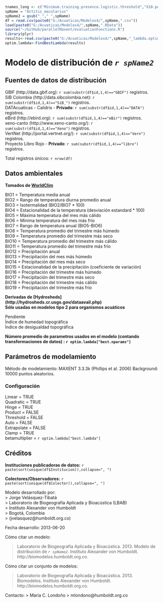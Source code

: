 ```r
tnames_long <- c("Minimum.training.presence.logistic.threshold","X10.percentile.training.presence.logistic.threshold","Equal.training.sensitivity.and.specificity.logistic.threshold","Maximum.training.sensitivity.plus.specificity.logistic.threshold")
spName = "Actitis_macularius"
spName2 = gsub("_"," ",spName)
df = read.csv(paste0("G:/Acuaticas/Modelos4/",spName,".csv"))
load(paste0("G:/Acuaticas/Modelos4/",spName,".RData"))
source("~/GitHub/parallelMaxent/evaluationFunctions.R")
library(plyr)
results<-read.csv(paste0("G:/Acuaticas/Modelos4/",spName,"_lambda.optimization.csv"))
optim.lambda<-FindBestLambda(results)
```
Modelo de distribución de *`r spName2`*
========================================================

Fuentes de datos de distribución
--------------------------------------------------------
GBIF (http://data.gbif.org):                `r sum(substr(df$id,1,4)=="GBIF")` registros.  
SIB Colombia (http://data.sibcolombia.net): `r sum(substr(df$id,1,4)=="SiB_")` registros.  
DATAcuaticas - Calidris - **Privado**:          `r sum(substr(df$id,1,4)=="DATA")` registros.  
eBird (http://ebird.org):                   `r sum(substr(df$id,1,4)=="eBir")` registros.  
xeno-canto (http://www.xeno-canto.org/):    `r sum(substr(df$id,1,4)=="Xeno")` registros.  
VertNet (http://portal.vertnet.org/):       `r sum(substr(df$id,1,4)=="Vern")` registros.   
Proyecto Libro Rojo - **Privado**:              `r sum(substr(df$id,1,4)=="libro")` registros.  

Total registros únicos:  `r nrow(df)`  

Datos ambientales
--------------------------------------------------------
**Tomados de [WorldClim](http://worldclim.org)**

BIO1 = Temperatura media anual  
BIO2 = Rango de temperatura diurna promedio anual  
BIO3 = Isotermalidad (BIO2/BIO7 * 100)  
BIO4 = Estacionalidad de la temperatura (desviación estandard * 100)  
BIO5 = Máxima temperatura del mes más cálido  
BIO6 = Mínima temperatura del mes más frío  
BIO7 = Rango de temperatura anual (BIO5-BIO6)  
BIO8 = Temperatura promedio del trimestre más húmedo  
BIO9 = Temperatura promedio del trimestre más seco  
BIO10 = Temperatura promedio del trimestre más cálido  
BIO11 = Temperatura promedio del trimestre más frío  
BIO12 = Precipitación anual  
BIO13 = Precipitación del mes más húmedo  
BIO14 = Precipitación del mes más seco  
BIO15 = Estacionalidad de la precipitación (coeficiente de variación)  
BIO16 = Precipitación del trimestre más húmedo  
BIO17 = Precipitación del trimestre más seco  
BIO18 = Precipitación del trimestre más cálido  
BIO19 = Precipitación del trimestre más frío      
  
**Derivadas de [Hydrosheds] (http://hydrosheds.cr.usgs.gov/dataavail.php)**  
**Sólo usadas en modelos tipo 2 para organismos acuáticos**  

Pendiente  
Índice de humedad topográfica  
Índice de desigualdad topográfica  

**Número promedio de parametros usados en el modelo (contando transformaciones de datos) : `r optim.lambda["best.nparams"]`**

Parámetros de modelamiento
--------------------------------------------------------
Método de modelamiento: MAXENT 3.3.3k (Phillips et al. 2006)
Background: 10000 puntos aleatorios.  

### Configuración  
Linear = TRUE  
Quadratic = TRUE  
Hinge = TRUE  
Product = FALSE  
Threshold = FALSE  
Auto = FALSE  
Extrapolate = FALSE  
Clamp = TRUE  
betamultiplier = `r optim.lambda["best.lambda"]`

Créditos
--------------------------------------------------------
**Instituciones publicadoras de datos:** `r paste(sort(unique(df$Institucion)),collapse=", ")`  

**Colectores/Observadores:** `r paste(sort(unique(df$Colector)),collapse=", ")`  

Modelo desarrollado por:  
> Jorge Velásquez-Tibatá  
> Laboratorio de Biogeografía Aplicada y Bioacústica (LBAB)  
> Instituto Alexander von Humboldt  
> Bogotá, Colombia  
> (jvelasquez@humboldt.org.co)  

Fecha desarrollo:	2013-06-20

Cómo citar un modelo:	

> Laboratorio de Biogeografía Aplicada y Bioacústica. 2013. Modelo de distribución de *`r spName2`*. Instituto Alexander von Humboldt. http://biomodelos.humboldt.org.co.
 
Cómo citar un conjunto de modelos:	

> Laboratorio de Biogeografía Aplicada y Bioacústica. 2013. Biomodelos. Instituto Alexander von Humboldt. http://biomodelos.humboldt.org.co.

Contacto:
> Maria C. Londoño
> mlondono@humboldt.org.co
